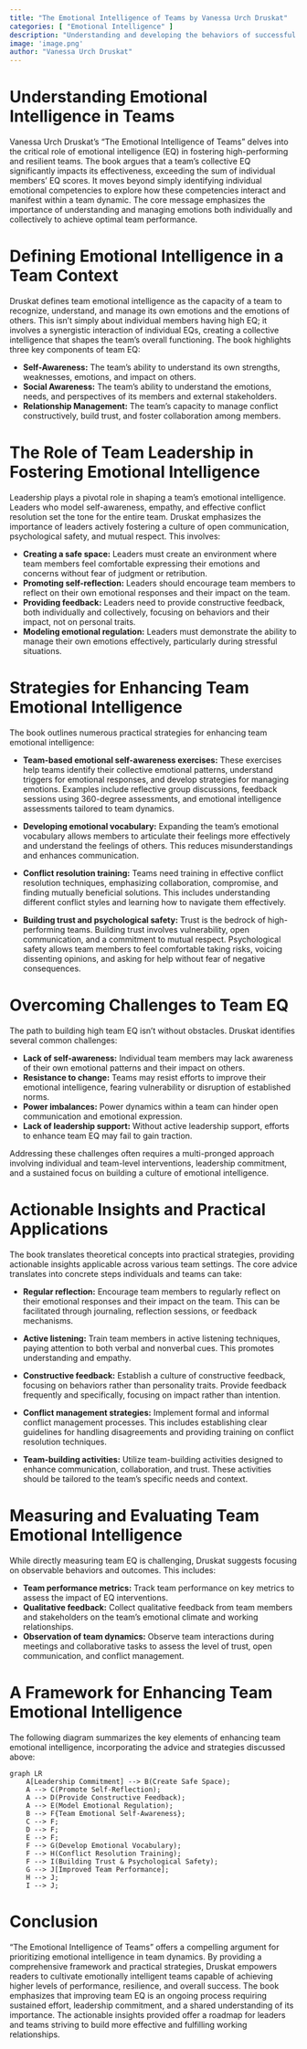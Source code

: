 ```yaml
---
title: "The Emotional Intelligence of Teams by Vanessa Urch Druskat"
categories: [ "Emotional Intelligence" ]
description: "Understanding and developing the behaviors of successful teams"
image: 'image.png'
author: "Vanessa Urch Druskat"
---
```

# Understanding Emotional Intelligence in Teams

Vanessa Urch Druskat's "The Emotional Intelligence of Teams" delves into the critical role of emotional intelligence (EQ) in fostering high-performing and resilient teams.  The book argues that a team's collective EQ significantly impacts its effectiveness, exceeding the sum of individual members' EQ scores. It moves beyond simply identifying individual emotional competencies to explore how these competencies interact and manifest within a team dynamic. The core message emphasizes the importance of understanding and managing emotions both individually and collectively to achieve optimal team performance.

# Defining Emotional Intelligence in a Team Context

Druskat defines team emotional intelligence as the capacity of a team to recognize, understand, and manage its own emotions and the emotions of others. This isn't simply about individual members having high EQ; it involves a synergistic interaction of individual EQs, creating a collective intelligence that shapes the team's overall functioning.  The book highlights three key components of team EQ:

* **Self-Awareness:** The team's ability to understand its own strengths, weaknesses, emotions, and impact on others.
* **Social Awareness:**  The team's ability to understand the emotions, needs, and perspectives of its members and external stakeholders.
* **Relationship Management:** The team's capacity to manage conflict constructively, build trust, and foster collaboration among members.

#  The Role of Team Leadership in Fostering Emotional Intelligence

Leadership plays a pivotal role in shaping a team's emotional intelligence. Leaders who model self-awareness, empathy, and effective conflict resolution set the tone for the entire team. Druskat emphasizes the importance of leaders actively fostering a culture of open communication, psychological safety, and mutual respect. This involves:

* **Creating a safe space:**  Leaders must create an environment where team members feel comfortable expressing their emotions and concerns without fear of judgment or retribution.
* **Promoting self-reflection:**  Leaders should encourage team members to reflect on their own emotional responses and their impact on the team.
* **Providing feedback:**  Leaders need to provide constructive feedback, both individually and collectively, focusing on behaviors and their impact, not on personal traits.
* **Modeling emotional regulation:** Leaders must demonstrate the ability to manage their own emotions effectively, particularly during stressful situations.

#  Strategies for Enhancing Team Emotional Intelligence

The book outlines numerous practical strategies for enhancing team emotional intelligence:

* **Team-based emotional self-awareness exercises:** These exercises help teams identify their collective emotional patterns, understand triggers for emotional responses, and develop strategies for managing emotions.  Examples include reflective group discussions, feedback sessions using 360-degree assessments, and emotional intelligence assessments tailored to team dynamics.

* **Developing emotional vocabulary:**  Expanding the team's emotional vocabulary allows members to articulate their feelings more effectively and understand the feelings of others. This reduces misunderstandings and enhances communication.

* **Conflict resolution training:**  Teams need training in effective conflict resolution techniques, emphasizing collaboration, compromise, and finding mutually beneficial solutions.  This includes understanding different conflict styles and learning how to navigate them effectively.

* **Building trust and psychological safety:**  Trust is the bedrock of high-performing teams. Building trust involves vulnerability, open communication, and a commitment to mutual respect.  Psychological safety allows team members to feel comfortable taking risks, voicing dissenting opinions, and asking for help without fear of negative consequences.

#  Overcoming Challenges to Team EQ

The path to building high team EQ isn't without obstacles. Druskat identifies several common challenges:

* **Lack of self-awareness:** Individual team members may lack awareness of their own emotional patterns and their impact on others.
* **Resistance to change:**  Teams may resist efforts to improve their emotional intelligence, fearing vulnerability or disruption of established norms.
* **Power imbalances:**  Power dynamics within a team can hinder open communication and emotional expression.
* **Lack of leadership support:**  Without active leadership support, efforts to enhance team EQ may fail to gain traction.

Addressing these challenges often requires a multi-pronged approach involving individual and team-level interventions, leadership commitment, and a sustained focus on building a culture of emotional intelligence.


#  Actionable Insights and Practical Applications

The book translates theoretical concepts into practical strategies, providing actionable insights applicable across various team settings.  The core advice translates into concrete steps individuals and teams can take:

* **Regular reflection:** Encourage team members to regularly reflect on their emotional responses and their impact on the team.  This can be facilitated through journaling, reflection sessions, or feedback mechanisms.

* **Active listening:**  Train team members in active listening techniques, paying attention to both verbal and nonverbal cues.  This promotes understanding and empathy.

* **Constructive feedback:**  Establish a culture of constructive feedback, focusing on behaviors rather than personality traits.  Provide feedback frequently and specifically, focusing on impact rather than intention.

* **Conflict management strategies:** Implement formal and informal conflict management processes.  This includes establishing clear guidelines for handling disagreements and providing training on conflict resolution techniques.

* **Team-building activities:** Utilize team-building activities designed to enhance communication, collaboration, and trust.  These activities should be tailored to the team's specific needs and context.

#  Measuring and Evaluating Team Emotional Intelligence

While directly measuring team EQ is challenging, Druskat suggests focusing on observable behaviors and outcomes. This includes:

* **Team performance metrics:** Track team performance on key metrics to assess the impact of EQ interventions.
* **Qualitative feedback:** Collect qualitative feedback from team members and stakeholders on the team's emotional climate and working relationships.
* **Observation of team dynamics:** Observe team interactions during meetings and collaborative tasks to assess the level of trust, open communication, and conflict management.


#  A Framework for Enhancing Team Emotional Intelligence

The following diagram summarizes the key elements of enhancing team emotional intelligence, incorporating the advice and strategies discussed above:


```mermaid
graph LR
    A[Leadership Commitment] --> B(Create Safe Space);
    A --> C(Promote Self-Reflection);
    A --> D(Provide Constructive Feedback);
    A --> E(Model Emotional Regulation);
    B --> F{Team Emotional Self-Awareness};
    C --> F;
    D --> F;
    E --> F;
    F --> G(Develop Emotional Vocabulary);
    F --> H(Conflict Resolution Training);
    F --> I(Building Trust & Psychological Safety);
    G --> J[Improved Team Performance];
    H --> J;
    I --> J;
```

# Conclusion

"The Emotional Intelligence of Teams" offers a compelling argument for prioritizing emotional intelligence in team dynamics.  By providing a comprehensive framework and practical strategies, Druskat empowers readers to cultivate emotionally intelligent teams capable of achieving higher levels of performance, resilience, and overall success. The book emphasizes that improving team EQ is an ongoing process requiring sustained effort, leadership commitment, and a shared understanding of its importance.  The actionable insights provided offer a roadmap for leaders and teams striving to build more effective and fulfilling working relationships.

